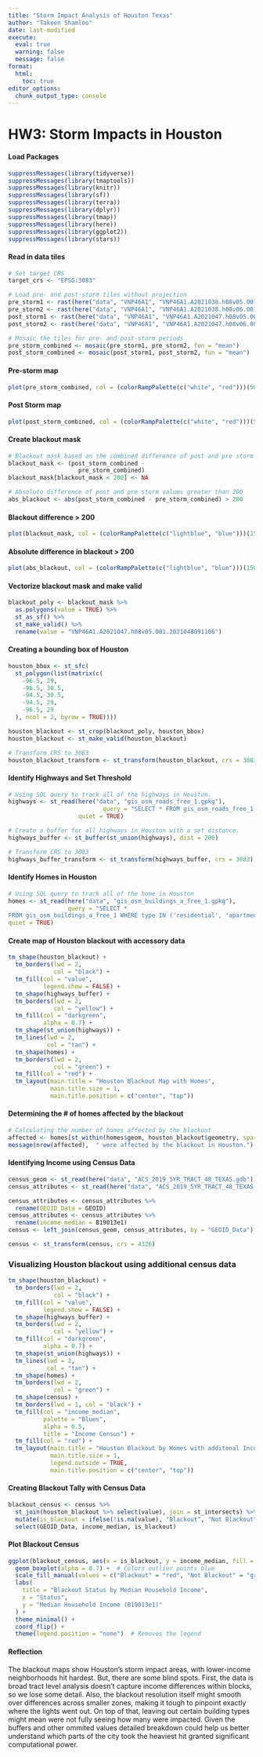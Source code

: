 ```yaml
---
title: "Storm Impact Analysis of Houston Texas"
author: "Takeen Shamloo"
date: last-modified
execute: 
  eval: true
  warning: false
  message: false
format:
  html:
    toc: true
editor_options: 
  chunk_output_type: console
---
```


# HW3: Storm Impacts in Houston

#### Load Packages

```r
suppressMessages(library(tidyverse))
suppressMessages(library(tmaptools))
suppressMessages(library(knitr))
suppressMessages(library(sf))
suppressMessages(library(terra))
suppressMessages(library(dplyr))
suppressMessages(library(tmap))
suppressMessages(library(here))
suppressMessages(library(ggplot2))
suppressMessages(library(stars))
```

#### Read in data tiles

```r
# Set target CRS
target_crs <- "EPSG:3083"

# Load pre- and post-storm tiles without projection
pre_storm1 <- rast(here("data", "VNP46A1", "VNP46A1.A2021038.h08v05.001.2021039064328.tif"))
pre_storm2 <- rast(here("data", "VNP46A1", "VNP46A1.A2021038.h08v06.001.2021039064329.tif"))
post_storm1 <- rast(here("data", "VNP46A1", "VNP46A1.A2021047.h08v05.001.2021048091106.tif"))
post_storm2 <- rast(here("data", "VNP46A1", "VNP46A1.A2021047.h08v06.001.2021048091105.tif"))

# Mosaic the tiles for pre- and post-storm periods
pre_storm_combined <- mosaic(pre_storm1, pre_storm2, fun = "mean")
post_storm_combined <- mosaic(post_storm1, post_storm2, fun = "mean")
```

#### Pre-storm map

```r
plot(pre_storm_combined, col = (colorRampPalette(c("white", "red")))(500), main = "Pre Storm Light Intensity", xlab = "Longitude", ylab = "Latitude")
```

#### Post Storm map

```r
plot(post_storm_combined, col = (colorRampPalette(c("white", "red")))(500), main = "Post Sorm Light Intensity", xlab = "Longitude", ylab = "Latitude")
```

#### Create blackout mask

```r
# Blackout mask based on the combined difference of post and pre storm values
blackout_mask <- (post_storm_combined - 
                    pre_storm_combined) 
blackout_mask[blackout_mask < 200] <- NA

# Absolute difference of post and pre storm values greater than 200
abs_blackout <- abs(post_storm_combined - pre_storm_combined) > 200
```

#### Blackout difference > 200

```r
plot(blackout_mask, col = (colorRampPalette(c("lightblue", "blue")))(150), main = "Change in Light > 200 nW cm-2sr-1", xlab = "Longitude", ylab = "Latitude")
```

#### Absolute difference in blackout > 200

```r
plot(abs_blackout, col = (colorRampPalette(c("lightblue", "blue")))(150), main = "Abs change in light > 200 nW cm-2sr-1", xlab = "Longitude", ylab = "Latitude")
```

#### Vectorize blackout mask and make valid

```r
blackout_poly <- blackout_mask %>% 
  as.polygons(value = TRUE) %>% 
  st_as_sf() %>%
  st_make_valid() %>%
  rename(value = "VNP46A1.A2021047.h08v05.001.2021048091106")
```

#### Creating a bounding box of Houston

```r
houston_bbox <- st_sfc(
  st_polygon(list(matrix(c(
    -96.5, 29,   
    -96.5, 30.5, 
    -94.5, 30.5, 
    -94.5, 29,   
    -96.5, 29    
  ), ncol = 2, byrow = TRUE))))

houston_blackout <- st_crop(blackout_poly, houston_bbox)
houston_blackout <- st_make_valid(houston_blackout)

# Transform CRS to 3083
houston_blackout_transform <- st_transform(houston_blackout, crs = 3083)
```

#### Identify Highways and Set Threshold

```r
# Using SQL query to track all of the highways in Houston.
highways <- st_read(here("data", "gis_osm_roads_free_1.gpkg"), 
                           query = "SELECT * FROM gis_osm_roads_free_1 WHERE fclass='motorway'", 
                    quiet = TRUE)

# Create a buffer for all highways in Houston with a set distance.
highways_buffer <- st_buffer(st_union(highways), dist = 200)

# Transform CRS to 3083
highways_buffer_transform <- st_transform(highways_buffer, crs = 3083)
```

#### Identify Homes in Houston

```r
# Using SQL query to track all of the home in Houston
homes <- st_read(here("data", "gis_osm_buildings_a_free_1.gpkg"), 
                 query = "SELECT *
FROM gis_osm_buildings_a_free_1 WHERE type IN ('residential', 'apartments', 'house', 'static_caravan', 'detached')",
quiet = TRUE)
```

#### Create map of Houston blackout with accessory data

```r
tm_shape(houston_blackout) +
  tm_borders(lwd = 2, 
             col = "black") +    
  tm_fill(col = "value",          
          legend.show = FALSE) +  
  tm_shape(highways_buffer) +             
  tm_borders(lwd = 2, 
             col = "yellow") +  
  tm_fill(col = "darkgreen",           
          alpha = 0.7) +   
  tm_shape(st_union(highways)) +             
  tm_lines(lwd = 2, 
           col = "tan") +      
  tm_shape(homes) +              
  tm_borders(lwd = 2, 
             col = "green") +    
  tm_fill(col = "red") +  
  tm_layout(main.title = "Houston Blackout Map with Homes",
            main.title.size = 1,
            main.title.position = c("center", "top"))
```

#### Determining the # of homes affected by the blackout

```r
# Calculating the number of homes affected by the blackout
affected <- homes[st_within(homes$geom, houston_blackout$geometry, sparse = FALSE), ]
message(nrow(affected),  " were affected by the blackout in Houston.")
```

#### Identifying Income using Census Data

```r
census_geom <- st_read(here("data", "ACS_2019_5YR_TRACT_48_TEXAS.gdb"), layer = "ACS_2019_5YR_TRACT_48_TEXAS", quiet = TRUE)
census_attributes <- st_read(here("data", "ACS_2019_5YR_TRACT_48_TEXAS.gdb"), layer = "X19_INCOME", quiet = TRUE)

census_attributes <- census_attributes %>%
  rename(GEOID_Data = GEOID)
census_attributes <- census_attributes %>%
  rename(income_median = B19013e1)
census <- left_join(census_geom, census_attributes, by = "GEOID_Data")

census <- st_transform(census, crs = 4326)
```

### Visualizing Houston blackout using additional census data

```r
tm_shape(houston_blackout) +
  tm_borders(lwd = 2, 
             col = "black") +    
  tm_fill(col = "value",          
          legend.show = FALSE) +  
  tm_shape(highways_buffer) +             
  tm_borders(lwd = 2, 
             col = "yellow") +  
  tm_fill(col = "darkgreen",           
          alpha = 0.7) +   
  tm_shape(st_union(highways)) +             
  tm_lines(lwd = 2, 
           col = "tan") +      
  tm_shape(homes) +              
  tm_borders(lwd = 2, 
             col = "green") +  
  tm_shape(census) + 
  tm_borders(lwd = 1, col = "black") + 
  tm_fill(col = "income_median",  
          palette = "Blues",        
          alpha = 0.5,               
          title = "Income Census") +  
  tm_fill(col = "red") +  
  tm_layout(main.title = "Houston Blackout by Homes with additonal Income Census",
            main.title.size = 1,
            legend.outside = TRUE,
            main.title.position = c("center", "top"))
```

#### Creating Blackout Tally with Census Data

```r
blackout_census <- census %>%
  st_join(houston_blackout %>% select(value), join = st_intersects) %>%
  mutate(is_blackout = ifelse(!is.na(value), "Blackout", "Not Blackout")) %>%
  select(GEOID_Data, income_median, is_blackout)
```

#### Plot Blackout Census

```r
ggplot(blackout_census, aes(x = is_blackout, y = income_median, fill = is_blackout)) +
  geom_boxplot(alpha = 0.7) +  # Colors outlier points blue
  scale_fill_manual(values = c("Blackout" = "red", "Not Blackout" = "green")) +
  labs(
    title = "Blackout Status by Median Household Income",
    x = "Status",
    y = "Median Household Income (B19013e1)"
  ) +
  theme_minimal() + 
  coord_flip() +
  theme(legend.position = "none")  # Removes the legend
```

#### Reflection

The blackout maps show Houston's storm impact areas, with lower-income neighborhoods hit hardest. But, there are some blind spots. First, the data is broad tract level analysis doesn't capture income differences within blocks, so we lose some detail. Also, the blackout resolution itself might smooth over differences across smaller zones, making it tough to pinpoint exactly where the lights went out. On top of that, leaving out certain building types might mean were not fully seeing how many were impacted. Given the buffers and other ommited values detailed breakdown could help us better understand which parts of the city took the heaviest hit granted significant computational power.
